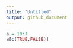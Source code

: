 ```yaml
---
title: "Untitled"
output: github_document
---
```


```r
a = 10:1  
a[c(TRUE,FALSE)]

``` 

